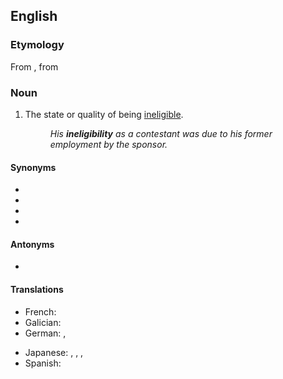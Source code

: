 ==English==

===Etymology===
From {{etyl|fr|en}} {{m|fr|inéligibilité}}, from {{etyl|frm|en}}

===Noun===
{{en-noun|-|+}}

# The state or quality of being [[ineligible]]. <!--Websters def-->
#: ''His '''ineligibility''' as a contestant was due to his former employment by the sponsor.''

====Synonyms====
* {{l|en|disqualification}}
* {{l|en|invalidity}}
* {{l|en|unfitness}}
* {{l|en|unsuitability}}

====Antonyms====
* {{l|en|eligibility}}

====Translations====
{{trans-top|state or quality of being ineligible}}
* French: {{t+|fr|inéligibilité|f}}
* Galician: {{t+|gl|inelixibilidade|f}}
* German: {{t|de|Untauglichkeit|f}}, {{t|de|Ungeeignetheit|f}}
{{trans-mid}}
* Japanese: {{t+|ja|無資格|tr=mushikaku}}, {{t|ja|不適格|tr=futekikaku}}, {{t|ja|不適任|tr=futekinin}}, {{t|ja|潜り|tr=moguri}}
* Spanish: {{t|es|inelegibilidad}}
{{trans-bottom}}